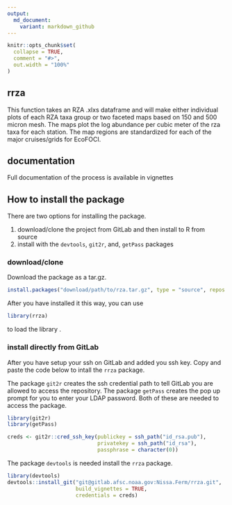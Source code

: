 ---
output: 
  md_document:
    variant: markdown_github
---

<!-- README.md is generated from README.Rmd. Please edit that file -->

```{r setup, include = FALSE}
knitr::opts_chunk$set(
  collapse = TRUE,
  comment = "#>",
  out.width = "100%"
)
```
## rrza

This function takes an RZA .xlxs dataframe and will make either
individual plots of each RZA taxa group or two faceted maps based on 150
and 500 micron mesh. The maps plot the log abundance per cubic meter of the
rza taxa for each station. The map regions are standardized for each of the
major cruises/grids for EcoFOCI.

## documentation

Full documentation of the process is available in vignettes

## How to install the package

There are two options for installing the package.

1. download/clone the project from GitLab and then install to R from source
2. install with the `devtools`, `git2r`, and, `getPass` packages


### download/clone

Download the package as a tar.gz. 

```{r, eval = FALSE}

install.packages("download/path/to/rza.tar.gz", type = "source", repos = NULL)

```

After you have installed it this way, you can use 

```{r, eval = FALSE}
library(rrza)
```

to load the library .


### install directly from GitLab

After you have setup your ssh on GitLab and added you ssh key. Copy and paste the code below to intall the `rrza` package. 

The package `git2r` creates the ssh credential path to tell GitLab you are allowed to access the repository. The package `getPass` creates the pop up prompt for you to enter your LDAP password. Both of these are needed to access the package. 

```{r, eval = FALSE}
library(git2r)
library(getPass)

creds <- git2r::cred_ssh_key(publickey = ssh_path("id_rsa.pub"),
                             privatekey = ssh_path("id_rsa"),
                             passphrase = character(0))
```

The package `devtools` is needed install the `rrza` package. 
```{r, eval = FALSE}
library(devtools)
devtools::install_git("git@gitlab.afsc.noaa.gov:Nissa.Ferm/rrza.git",
                      build_vignettes = TRUE,
                      credentials = creds)
```
